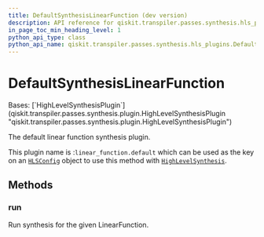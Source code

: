 ```yaml
---
title: DefaultSynthesisLinearFunction (dev version)
description: API reference for qiskit.transpiler.passes.synthesis.hls_plugins.DefaultSynthesisLinearFunction in the dev version of qiskit
in_page_toc_min_heading_level: 1
python_api_type: class
python_api_name: qiskit.transpiler.passes.synthesis.hls_plugins.DefaultSynthesisLinearFunction
---
```


# DefaultSynthesisLinearFunction

<Class id="qiskit.transpiler.passes.synthesis.hls_plugins.DefaultSynthesisLinearFunction" isDedicatedPage={true} github="https://github.com/Qiskit/qiskit/tree/main/qiskit/transpiler/passes/synthesis/hls_plugins.py#L645-L658" signature="qiskit.transpiler.passes.synthesis.hls_plugins.DefaultSynthesisLinearFunction" modifiers="class">
  Bases: [`HighLevelSynthesisPlugin`](qiskit.transpiler.passes.synthesis.plugin.HighLevelSynthesisPlugin "qiskit.transpiler.passes.synthesis.plugin.HighLevelSynthesisPlugin")

  The default linear function synthesis plugin.

  This plugin name is :`linear_function.default` which can be used as the key on an [`HLSConfig`](qiskit.transpiler.passes.HLSConfig "qiskit.transpiler.passes.HLSConfig") object to use this method with [`HighLevelSynthesis`](qiskit.transpiler.passes.HighLevelSynthesis "qiskit.transpiler.passes.HighLevelSynthesis").

  ## Methods

  ### run

  <Function id="qiskit.transpiler.passes.synthesis.hls_plugins.DefaultSynthesisLinearFunction.run" github="https://github.com/Qiskit/qiskit/tree/main/qiskit/transpiler/passes/synthesis/hls_plugins.py#L652-L658" signature="run(high_level_object, coupling_map=None, target=None, qubits=None, **options)">
    Run synthesis for the given LinearFunction.
  </Function>
</Class>

